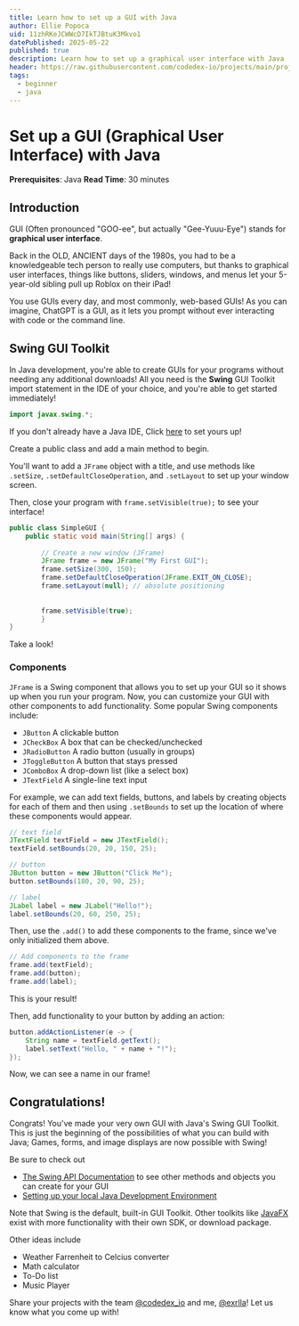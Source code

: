 ```yaml
---
title: Learn how to set up a GUI with Java
author: Ellie Popoca
uid: 11zhRKeJCWWcD7IkTJBtuK3Mkvo1
datePublished: 2025-05-22
published: true
description: Learn how to set up a graphical user interface with Java
header: https://raw.githubusercontent.com/codedex-io/projects/main/projects/set-up-a-gui-with-java/header.png
tags:
  - beginner
  - java
---
```


<BannerImage
  link="https://raw.githubusercontent.com/codedex-io/projects/main/projects/set-up-a-gui-with-java/header.png"
  description="Title Image"
  uid={true}
  cl="for-sidebar"
/>

# Set up a GUI (Graphical User Interface) with Java 

<AuthorAvatar
  author_name="Ellie Popoca"
  author_avatar="/images/projects/authors/ellie-popoca.jpg"
  username="ellie"
  uid={true}
/>

<BannerImage
   link="https://raw.githubusercontent.com/codedex-io/projects/main/projects/set-up-a-gui-with-java/header.png"
  description="Banner"
  uid={true}
/>

**Prerequisites**: Java
**Read Time**: 30 minutes  

## Introduction

GUI (Often pronounced "GOO-ee", but actually "Gee-Yuuu-Eye") stands for **graphical user interface**. 

Back in the OLD, ANCIENT days of the 1980s, you had to be a knowledgeable tech person to really use computers, but thanks to graphical user interfaces, things like buttons, sliders, windows, and menus let your 5-year-old sibling pull up Roblox on their iPad! 

<ImageZoom src="https://i.imgur.com/wfJ167k.png" /> 

You use GUIs every day, and most commonly, web-based GUIs! As you can imagine, ChatGPT is a GUI, as it lets you prompt without ever interacting with code or the command line. 

<ImageZoom src="https://i.imgur.com/TxEy5sO.png" /> 

## Swing GUI Toolkit

In Java development, you're able to create GUIs for your programs without needing any additional downloads! All you need is the **Swing** GUI Toolkit import statement in the IDE of your choice, and you're able to get started immediately! 


```java
import javax.swing.*;
```

If you don't already have a Java IDE, Click [here]() to set yours up! 

Create a public class and add a main method to begin. 

You'll want to add a `JFrame` object with a title, and use methods like `.setSize`, `.setDefaultCloseOperation`, and `.setLayout` to set up your window screen. 

Then, close your program with `frame.setVisible(true);` to see your interface! 

```java
public class SimpleGUI {
    public static void main(String[] args) {
    
		// Create a new window (JFrame)
		JFrame frame = new JFrame("My First GUI");
		frame.setSize(300, 150);
		frame.setDefaultCloseOperation(JFrame.EXIT_ON_CLOSE);
		frame.setLayout(null); // absolute positioning
		
		
		frame.setVisible(true); 
		}
}
```

Take a look! 

<ImageZoom src="https://i.imgur.com/5C8igzQ.png" />

### Components

`JFrame` is a Swing component that allows you to set up your GUI so it shows up when you run your program. Now, you can customize your GUI with other components to add functionality. Some popular Swing components include:

- `JButton` A clickable button
- `JCheckBox` A box that can be checked/unchecked
- `JRadioButton` A radio button (usually in groups)
- `JToggleButton` A button that stays pressed
- `JComboBox` A drop-down list (like a select box)
- `JTextField` A single-line text input

For example, we can add text fields, buttons, and labels by creating objects for each of them and then using `.setBounds` to set up the location of where these components would appear. 

```java
// text field
JTextField textField = new JTextField();
textField.setBounds(20, 20, 150, 25);

// button
JButton button = new JButton("Click Me");
button.setBounds(180, 20, 90, 25);

// label
JLabel label = new JLabel("Hello!");
label.setBounds(20, 60, 250, 25);
```

Then, use the `.add()` to add these components to the frame, since we've only initialized them above. 

```java
// Add components to the frame
frame.add(textField);
frame.add(button);
frame.add(label);
```

This is your result! 

<ImageZoom src="https://i.imgur.com/llQyEYk.png" />

Then, add functionality to your button by adding an action:

```java
button.addActionListener(e -> {
    String name = textField.getText();
    label.setText("Hello, " + name + "!");
});
```

Now, we can see a name in our frame! 

<ImageZoom src="https://i.imgur.com/rF9mZMm.png" /> 

## Congratulations!

Congrats! You've made your very own GUI with Java's Swing GUI Toolkit. This is just the beginning of the possibilities of what you can build with Java; Games, forms, and image displays are now possible with Swing! 

Be sure to check out 
- [The Swing API Documentation](https://docs.oracle.com/javase/7/docs/api/javax/swing/package-summary.html) to see other methods and objects you can create for your GUI
- [Setting up your local Java Development Environment]()


Note that Swing is the default, built-in GUI Toolkit. Other toolkits like [JavaFX](https://openjfx.io/openjfx-docs/#install-javafx) exist with more functionality with their own SDK, or download package. 

Other ideas include
- Weather Farrenheit to Celcius converter
- Math calculator
- To-Do list
- Music Player

Share your projects with the team [@codedex_io](https://www.twitter.com/codedex_io) and me, [@exrlla](https://www.twitter.com/exrlla)! Let us know what you come up with! 
